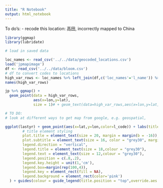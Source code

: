 ```yaml
---
title: "R Notebook"
output: html_notebook
---
```

To do's:
- recode this location: 高田, incorrectly mapped to China

```r
library(ggmap)
library(lubridate)

# load in saved data

loc_names <- read_csv('../../data/geocoded_locations.csv')
load('jpmapimage')
df <- read_csv('../../data/bloom.csv')
# df to convert codes to locations
high_var_rows <- loc_names %>% left_join(df,c('loc_names'='l_name')) %>% select(loc_names,lon,lat,l_code)
names(high_var_rows)
```


```r

jp %>% ggmap() + 
  geom_point(data = high_var_rows,
             aes(x=lon,y=lat),
             size = 1)# + geom_text(data=high_var_rows,aes(x=lon,y=lat,label=loc_names),size=2)

# TO DO: 
# look at different ways to get map from google, e.g. geospatial, 

```

```r
ggplot(lastyr) + geom_point(aes(x=lat,y=lon,color=l_code)) + labs(title="My Title",subtitle = 'My subtitle') + theme(
        # title element styling
        plot.title = element_text(size = 20, margin = margin(b = -16)),
        plot.subtitle = element_text(size = 16, color = "grey30", margin = margin(b = 2),hjust=1),
        legend.direction = "vertical",
        legend.title = element_text(size = 18,colour = "grey30"),
        legend.text = element_text(size = 12,colour = "grey30"),
        legend.position = c(.8,.2),
        legend.key.height = unit(1,'cm'),
        legend.box=margin(rep(100,4)),
        legend.key = element_rect(fill = NA),
        legend.background = element_rect(color='pink') 
  ) + guides(colour = guide_legend(title.position = "top",override.aes = list(size=8)))

```
